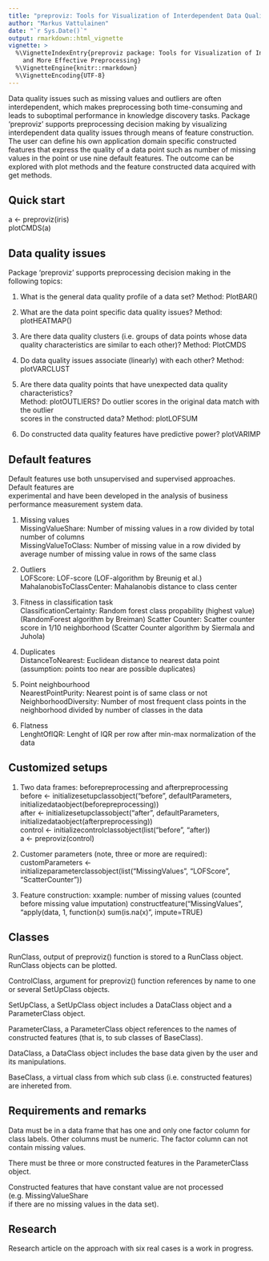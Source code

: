 ```yaml
---
title: "preproviz: Tools for Visualization of Interdependent Data Quality Issues for Faster and More Effective Preprocessing"
author: "Markus Vattulainen"
date: "`r Sys.Date()`"
output: rmarkdown::html_vignette
vignette: >
  %\VignetteIndexEntry{preproviz package: Tools for Visualization of Interdependent Data Quality Issues for Faster
    and More Effective Preprocessing}
  %\VignetteEngine{knitr::rmarkdown}
  %\VignetteEncoding{UTF-8}
---
```


Data quality issues such as missing values and outliers are often interdependent, 
which makes preprocessing both time-consuming and leads to suboptimal performance 
in knowledge discovery tasks. Package 'preproviz' supports preprocessing decision 
making by visualizing interdependent data quality issues through means of feature 
construction. The user can define his own application domain specific constructed 
features that express the quality of a data point such as number of missing values
in the point or use nine default features. The outcome can be explored with plot 
methods and the feature constructed data acquired with get methods.
 
## Quick start

a <- preproviz(iris)  
plotCMDS(a)  

## Data quality issues

Package 'preproviz' supports preprocessing decision making in the following topics:  

1. What is the general data quality profile of a data set? Method: PlotBAR()

2. What are the data point specific data quality issues? Method: plotHEATMAP()

3. Are there data quality clusters (i.e. groups of data points whose data quality
characteristics are similar to each other)? Method: PlotCMDS  

4. Do data quality issues associate (linearly) with each other? Method: plotVARCLUST  
 
5. Are there data quality points that have unexpected data quality characteristics?  
Method: plotOUTLIERS? Do outlier scores in the original data match with the outlier  
scores in the constructed data? Method: plotLOFSUM  

6. Do constructed data quality features have predictive power? plotVARIMP  

## Default features

Default features use both unsupervised and supervised approaches. Default features are  
experimental and have been developed in the analysis of business performance measurement 
system data.

1. Missing values  
MissingValueShare: Number of missing values in a row divided by total number of columns  
MissingValueToClass: Number of missing value in a row divided by average number of missing value in rows of the same class

2. Outliers  
LOFScore: LOF-score (LOF-algorithm by Breunig et al.)
MahalanobisToClassCenter: Mahalanobis distance to class center

3. Fitness in classification task  
ClassificationCertainty: Random forest class propability (highest value) (RandomForest algorithm by Breiman)
Scatter Counter: Scatter counter score in 1/10 neighborhood (Scatter Counter algorithm by Siermala and Juhola)

4. Duplicates  
DistanceToNearest: Euclidean distance to nearest data point (assumption: points too near are possible duplicates)

5. Point neighbourhood  
NearestPointPurity: Nearest point is of same class or not
NeighborhoodDiversity: Number of most frequent class points in the neighborhood divided by number of classes in the data

6. Flatness  
LenghtOfIQR: Lenght of IQR per row after min-max normalization of the data

## Customized setups

1. Two data frames: beforepreprocessing  and afterpreprocessing  
before <- initializesetupclassobject("before", defaultParameters, initializedataobject(beforepreprocessing))  
after <- initializesetupclassobject("after", defaultParameters, initializedataobject(afterpreprocessing))  
control <- initializecontrolclassobject(list("before", "after))   
a <- preproviz(control)  

2. Customer parameters (note, three or more are required):    
customParameters <- initializeparameterclassobject(list("MissingValues", "LOFScore", "ScatterCounter"))

3. Feature construction: xxample: number of missing values (counted before missing value imputation)
constructfeature("MissingValues", "apply(data, 1, function(x) sum(is.na(x)", impute=TRUE)

## Classes

RunClass, output of preproviz() function is stored to a RunClass object. RunClass objects can be plotted.    

ControlClass, argument for preproviz() function references by name to one or several SetUpClass objects.  

SetUpClass, a SetUpClass object includes a DataClass object and a ParameterClass object.  

ParameterClass, a ParameterClass object references to the names of constructed features (that is, to sub classes of BaseClass).

DataClass, a DataClass object includes the base data given by the user and its manipulations.

BaseClass, a virtual class from which sub class (i.e. constructed features) are inhereted from.  

## Requirements and remarks

Data must be in a data frame that has one and only one factor column for class labels.
Other columns must be numeric. The factor column can not contain missing values.

There must be three or more constructed features in the ParameterClass object.

Constructed features that have constant value are not processed (e.g. MissingValueShare  
if there are no missing values in the data set).  

## Research

Research article on the approach with six real cases is a work in progress. 